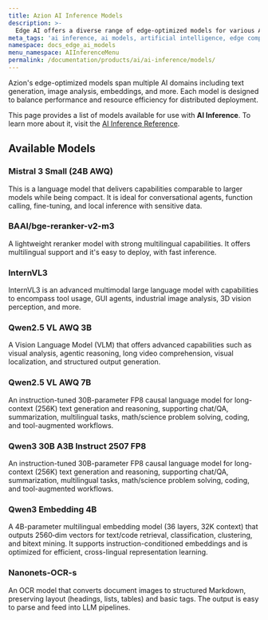 ```yaml
---
title: Azion AI Inference Models
description: >-
  Edge AI offers a diverse range of edge-optimized models for various AI domains, ensuring efficient deployment and performance.
meta_tags: 'ai inference, ai models, artificial intelligence, edge computing'
namespace: docs_edge_ai_models
menu_namespace: AIInferenceMenu
permalink: /documentation/products/ai/ai-inference/models/
---
```



Azion's edge-optimized models span multiple AI domains including text generation, image analysis, embeddings, and more. Each model is designed to balance performance and resource efficiency for distributed deployment.

This page provides a list of models available for use with **AI Inference**. To learn more about it, visit the [AI Inference Reference](/en/documentation/products/ai/ai-inference/).

## Available Models

### Mistral 3 Small (24B AWQ)

This is a language model that delivers capabilities comparable to larger models while being compact. It is ideal for conversational agents, function calling, fine-tuning, and local inference with sensitive data.

<LinkButton link="/en/documentation/products/ai/ai-inference/models/mistral-3-small/" label="View details" severity="secondary" />

### BAAI/bge-reranker-v2-m3

A lightweight reranker model with strong multilingual capabilities. It offers multilingual support and it's easy to deploy, with fast inference.

<LinkButton link="/en/documentation/products/ai/ai-inference/models/baai-bge-reranker-v2-m3/" label="View details" severity="secondary" />

### InternVL3

InternVL3 is an advanced multimodal large language model with capabilities to encompass tool usage, GUI agents, industrial image analysis, 3D vision perception, and more.

<LinkButton link="/en/documentation/products/ai/ai-inference/models/internvl3/" label="View details" severity="secondary" />

### Qwen2.5 VL AWQ 3B

A Vision Language Model (VLM) that offers advanced capabilities such as visual analysis, agentic reasoning, long video comprehension, visual localization, and structured output generation.

<LinkButton link="/en/documentation/products/ai/ai-inference/models/qwen-2-5-vl-3b/" label="View details" severity="secondary" />

### Qwen2.5 VL AWQ 7B

An instruction-tuned 30B-parameter FP8 causal language model for long-context (256K) text generation and reasoning, supporting chat/QA, summarization, multilingual tasks, math/science problem solving, coding, and tool-augmented workflows.

<LinkButton link="/en/documentation/products/ai/ai-inference/models/qwen-2-5-vl-7b/" label="View details" severity="secondary" />

### Qwen3 30B A3B Instruct 2507 FP8

An instruction-tuned 30B-parameter FP8 causal language model for long-context (256K) text generation and reasoning, supporting chat/QA, summarization, multilingual tasks, math/science problem solving, coding, and tool-augmented workflows.

<LinkButton link="/en/documentation/products/ai/ai-inference/models/qwen3-30ba3b/" label="View details" severity="secondary" />

### Qwen3 Embedding 4B

A 4B-parameter multilingual embedding model (36 layers, 32K context) that outputs 2560‑dim vectors for text/code retrieval, classification, clustering, and bitext mining. It supports instruction-conditioned embeddings and is optimized for efficient, cross-lingual representation learning.

<LinkButton link="/en/documentation/products/ai/ai-inference/models/qwen3-embedding-4b/ " label="View details" severity="secondary" />

### Nanonets-OCR-s

An OCR model that converts document images to structured Markdown, preserving layout (headings, lists, tables) and basic tags. The output is easy to parse and feed into LLM pipelines.

<LinkButton link="/en/documentation/products/ai/ai-inference/models/nanonets-ocr-s/" label="View details" severity="secondary" />
